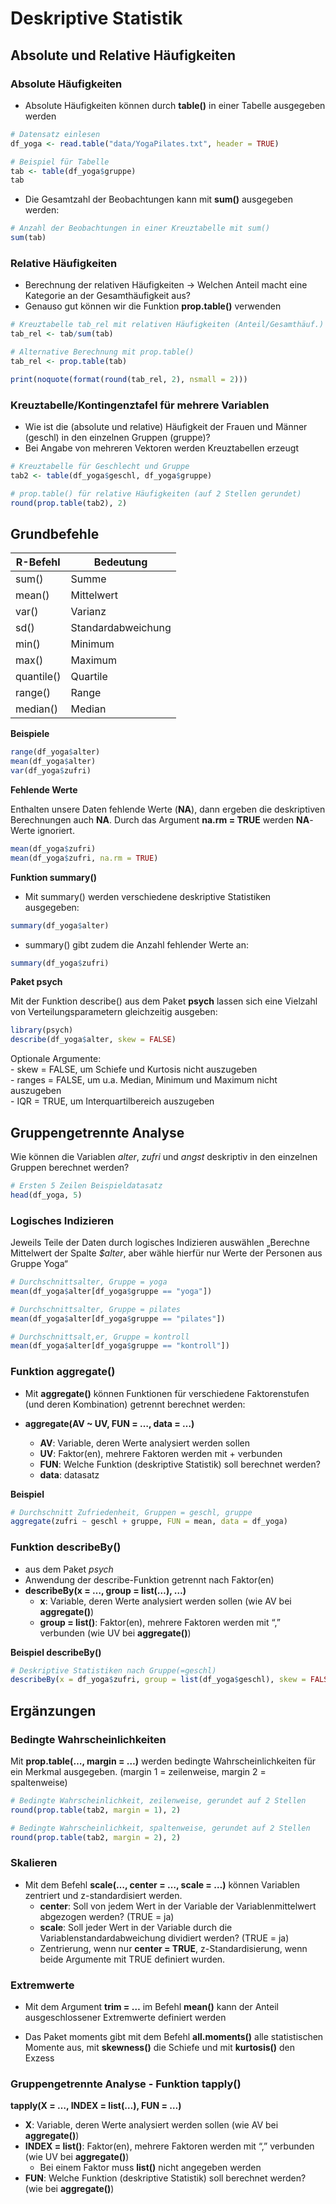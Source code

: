 # Deskriptive Statistik

## Absolute und Relative Häufigkeiten

### Absolute Häufigkeiten

- Absolute Häufigkeiten können durch **table()** in einer Tabelle ausgegeben werden  

\bigskip\small

```r
# Datensatz einlesen
df_yoga <- read.table("data/YogaPilates.txt", header = TRUE)

# Beispiel für Tabelle
tab <- table(df_yoga$gruppe)
tab
```

- Die Gesamtzahl der Beobachtungen kann mit **sum()** ausgegeben werden:

\bigskip

```r
# Anzahl der Beobachtungen in einer Kreuztabelle mit sum()
sum(tab)
```

### Relative Häufigkeiten

- Berechnung der relativen Häufigkeiten &#8594; Welchen Anteil macht eine Kategorie an der Gesamthäufigkeit aus?  
- Genauso gut können wir die Funktion **prop.table()** verwenden

```r
# Kreuztabelle tab_rel mit relativen Häufigkeiten (Anteil/Gesamthäuf.)
tab_rel <- tab/sum(tab)

# Alternative Berechnung mit prop.table()
tab_rel <- prop.table(tab)

print(noquote(format(round(tab_rel, 2), nsmall = 2)))
```

### Kreuztabelle/Kontingenztafel für mehrere Variablen

- Wie ist die (absolute und relative) Häufigkeit der Frauen und Männer (geschl) in den einzelnen Gruppen (gruppe)?  
- Bei Angabe von mehreren Vektoren werden Kreuztabellen erzeugt

\bigskip\small

```r
# Kreuztabelle für Geschlecht und Gruppe
tab2 <- table(df_yoga$geschl, df_yoga$gruppe)

# prop.table() für relative Häufigkeiten (auf 2 Stellen gerundet)
round(prop.table(tab2), 2)
```

## Grundbefehle  

R-Befehl  | Bedeutung
----------|----------
sum()     |Summe
mean()    |Mittelwert
var()     |Varianz
sd()      |Standardabweichung
min()     |Minimum
max()    |Maximum
quantile()|Quartile
range()   |Range
median()  |Median

**Beispiele**

```r
range(df_yoga$alter)
mean(df_yoga$alter)
var(df_yoga$zufri)
```

**Fehlende Werte**

Enthalten unsere Daten fehlende Werte (**NA**), dann ergeben die deskriptiven Berechnungen auch **NA**. Durch das Argument **na.rm = TRUE** werden **NA**-Werte ignoriert.

```r
mean(df_yoga$zufri)
mean(df_yoga$zufri, na.rm = TRUE)
```

**Funktion summary()**

- Mit summary() werden verschiedene deskriptive Statistiken ausgegeben:

```r
summary(df_yoga$alter)
```

- summary() gibt zudem die Anzahl fehlender Werte an:

```r
summary(df_yoga$zufri)
```

**Paket psych**

Mit der Funktion describe() aus dem Paket **psych** lassen sich eine Vielzahl von Verteilungsparametern gleichzeitig ausgeben:

```r
library(psych)
describe(df_yoga$alter, skew = FALSE)
```


Optionale Argumente:  
- skew = FALSE, um Schiefe und Kurtosis nicht auszugeben  
- ranges = FALSE, um u.a. Median, Minimum und Maximum nicht auszugeben  
- IQR = TRUE, um Interquartilbereich auszugeben

## Gruppengetrennte Analyse

Wie können die Variablen *alter*, *zufri* und *angst* deskriptiv in den einzelnen Gruppen berechnet werden?

```r
# Ersten 5 Zeilen Beispieldatasatz
head(df_yoga, 5)
```


### Logisches Indizieren

Jeweils Teile der Daten durch logisches Indizieren auswählen
„Berechne Mittelwert der Spalte *$alter*, aber wähle hierfür nur Werte der Personen aus Gruppe Yoga“

```r
# Durchschnittsalter, Gruppe = yoga
mean(df_yoga$alter[df_yoga$gruppe == "yoga"])

# Durchschnittsalter, Gruppe = pilates
mean(df_yoga$alter[df_yoga$gruppe == "pilates"])

# Durchschnittsalt,er, Gruppe = kontroll
mean(df_yoga$alter[df_yoga$gruppe == "kontroll"])
```

### Funktion aggregate()

- Mit **aggregate()** können Funktionen für verschiedene Faktorenstufen (und deren Kombination) getrennt berechnet werden:\

- **aggregate(AV \~\ UV, FUN = …, data = …)**\
    - **AV**: Variable, deren Werte analysiert   werden sollen  
    - **UV**: Faktor(en), mehrere Faktoren werden mit + verbunden  
    - **FUN**: Welche Funktion (deskriptive Statistik) soll berechnet werden?  
    - **data**: datasatz  
  
**Beispiel**

```r
# Durchschnitt Zufriedenheit, Gruppen = geschl, gruppe
aggregate(zufri ~ geschl + gruppe, FUN = mean, data = df_yoga)
```

### Funktion describeBy()

- aus dem Paket *psych*  
- Anwendung der describe-Funktion getrennt nach Faktor(en)  
- **describeBy(x = …, group = list(…), …)**  
    - **x**: Variable, deren Werte analysiert werden sollen (wie AV bei **aggregate()**)
    - **group = list()**: Faktor(en), mehrere Faktoren werden mit "," verbunden (wie UV bei **aggregate()**)

**Beispiel describeBy()**


```r
# Deskriptive Statistiken nach Gruppe(=geschl)
describeBy(x = df_yoga$zufri, group = list(df_yoga$geschl), skew = FALSE)
```

## Ergänzungen

### Bedingte Wahrscheinlichkeiten

Mit **prop.table(…, margin = …)** werden bedingte Wahrscheinlichkeiten für ein Merkmal ausgegeben. (margin 1 = zeilenweise, margin 2 = spaltenweise)

```r
# Bedingte Wahrscheinlichkeit, zeilenweise, gerundet auf 2 Stellen
round(prop.table(tab2, margin = 1), 2)

# Bedingte Wahrscheinlichkeit, spaltenweise, gerundet auf 2 Stellen
round(prop.table(tab2, margin = 2), 2)
```

### Skalieren

- Mit dem Befehl **scale(…, center = …, scale = …)** können Variablen zentriert und z-standardisiert werden.
  - **center**: Soll von jedem Wert in der Variable der Variablenmittelwert abgezogen     werden? (TRUE =  ja)\
  - **scale**: Soll jeder Wert in der Variable durch die Variablenstandardabweichung dividiert werden? (TRUE = ja)\
  - Zentrierung, wenn nur **center = TRUE**, z-Standardisierung, wenn beide Argumente mit TRUE definiert wurden.

### Extremwerte

- Mit dem Argument **trim = …** im Befehl **mean()** kann der Anteil ausgeschlossener Extremwerte definiert werden

- Das Paket moments gibt mit dem Befehl **all.moments()** alle statistischen Momente aus, mit **skewness()** die Schiefe und mit **kurtosis()** den Exzess

### Gruppengetrennte Analyse - Funktion tapply()

**tapply(X = …, INDEX = list(…), FUN = …)**

  - **X**: Variable, deren Werte analysiert werden sollen (wie AV bei **aggregate()**)
  - **INDEX = list()**: Faktor(en), mehrere Faktoren werden mit "," verbunden (wie UV bei **aggregate()**)
    - Bei einem Faktor muss **list()** nicht angegeben werden
  - **FUN**: Welche Funktion (deskriptive Statistik) soll berechnet werden? (wie bei **aggregate()**)